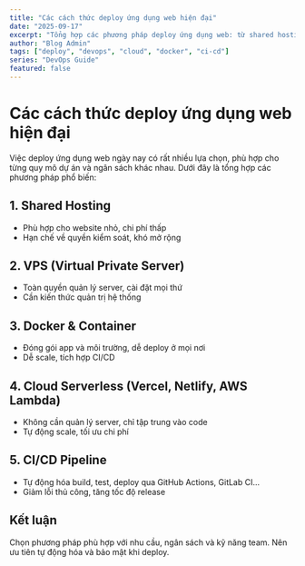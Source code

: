 ```yaml
---
title: "Các cách thức deploy ứng dụng web hiện đại"
date: "2025-09-17"
excerpt: "Tổng hợp các phương pháp deploy ứng dụng web: từ shared hosting, VPS, Docker, CI/CD đến cloud serverless. Ưu nhược điểm và lưu ý thực tế."
author: "Blog Admin"
tags: ["deploy", "devops", "cloud", "docker", "ci-cd"]
series: "DevOps Guide"
featured: false
---
```


# Các cách thức deploy ứng dụng web hiện đại

Việc deploy ứng dụng web ngày nay có rất nhiều lựa chọn, phù hợp cho từng quy mô dự án và ngân sách khác nhau. Dưới đây là tổng hợp các phương pháp phổ biến:

## 1. Shared Hosting
- Phù hợp cho website nhỏ, chi phí thấp
- Hạn chế về quyền kiểm soát, khó mở rộng

## 2. VPS (Virtual Private Server)
- Toàn quyền quản lý server, cài đặt mọi thứ
- Cần kiến thức quản trị hệ thống

## 3. Docker & Container
- Đóng gói app và môi trường, dễ deploy ở mọi nơi
- Dễ scale, tích hợp CI/CD

## 4. Cloud Serverless (Vercel, Netlify, AWS Lambda)
- Không cần quản lý server, chỉ tập trung vào code
- Tự động scale, tối ưu chi phí

## 5. CI/CD Pipeline
- Tự động hóa build, test, deploy qua GitHub Actions, GitLab CI...
- Giảm lỗi thủ công, tăng tốc độ release

## Kết luận

Chọn phương pháp phù hợp với nhu cầu, ngân sách và kỹ năng team. Nên ưu tiên tự động hóa và bảo mật khi deploy.